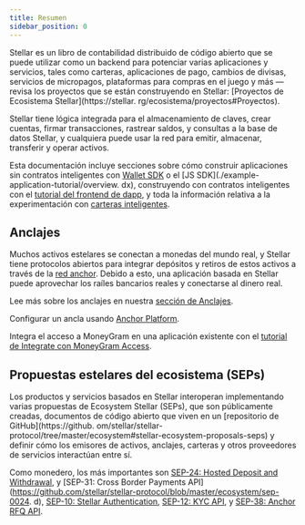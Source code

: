 ```yaml
---
title: Resumen
sidebar_position: 0
---
```


Stellar es un libro de contabilidad distribuido de código abierto que se puede utilizar como un backend para potenciar varias aplicaciones y servicios, tales como carteras, aplicaciones de pago, cambios de divisas, servicios de micropagos, plataformas para compras en el juego y más — revisa los proyectos que se están construyendo en Stellar: [Proyectos de Ecosistema Stellar](https://stellar. rg/ecosistema/proyectos#Proyectos).

Stellar tiene lógica integrada para el almacenamiento de claves, crear cuentas, firmar transacciones, rastrear saldos, y consultas a la base de datos Stellar, y cualquiera puede usar la red para emitir, almacenar, transferir y operar activos.

Esta documentación incluye secciones sobre cómo construir aplicaciones sin contratos inteligentes con [Wallet SDK](./wallet/overview.mdx) o el [JS SDK](./example-application-tutorial/overview. dx), construyendo con contratos inteligentes con el [tutorial del frontend de dapp](./dapp-frontend.mdx), y toda la información relativa a la experimentación con [carteras inteligentes](./smart-wallets.mdx).

## Anclajes

Muchos activos estelares se conectan a monedas del mundo real, y Stellar tiene protocolos abiertos para integrar depósitos y retiros de estos activos a través de la [red anchor](https://stellar.org/learn/anchor-basics). Debido a esto, una aplicación basada en Stellar puede aprovechar los raíles bancarios reales y conectarse al dinero real.

Lee más sobre los anclajes en nuestra [sección de Anclajes](../../learn/fundamentals/anchors.mdx).

Configurar un ancla usando [Anchor Platform](/platforms/anchor-platform).

Integra el acceso a MoneyGram en una aplicación existente con el [tutorial de Integrate con MoneyGram Access](./moneygram-access-integration-guide.mdx).

## Propuestas estelares del ecosistema (SEPs)

Los productos y servicios basados en Stellar interoperan implementando varias propuestas de Ecosystem Stellar (SEPs), que son públicamente creadas, documentos de código abierto que viven en un [repositorio de GitHub](https://github. om/stellar/stellar-protocol/tree/master/ecosystem#stellar-ecosystem-proposals-seps) y definir cómo los emisores de activos, anclajes, carteras y otros proveedores de servicios interactúan entre sí.

Como monedero, los más importantes son [SEP-24: Hosted Deposit and Withdrawal](https://github.com/stellar/stellar-protocol/blob/master/ecosystem/sep-0024.md), y [SEP-31: Cross Border Payments API](https://github.com/stellar/stellar-protocol/blob/master/ecosystem/sep-0024. d), [SEP-10: Stellar Authentication](https://github.com/stellar/stellar-protocol/blob/master/ecosystem/sep-0010.md), [SEP-12: KYC API](https://github.com/stellar/stellar-protocol/blob/master/ecosystem/sep-0012.md), y [SEP-38: Anchor RFQ API](https://github.com/stellar/stellar-protocol/blob/master/ecosystem/sep-0038.md).
